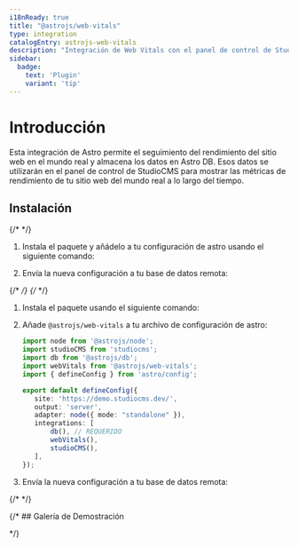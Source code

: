 ```yaml
---
i18nReady: true
title: "@astrojs/web-vitals"
type: integration
catalogEntry: astrojs-web-vitals
description: "Integración de Web Vitals con el panel de control de StudioCMS"
sidebar:
  badge: 
    text: 'Plugin'
    variant: 'tip'
---
```



# Introducción

Esta integración de Astro permite el seguimiento del rendimiento del sitio web en el mundo real y almacena los datos en Astro DB. Esos datos se utilizarán en el panel de control de StudioCMS para mostrar las métricas de rendimiento de tu sitio web del mundo real a lo largo del tiempo.

## Instalación
<Tabs syncKey='install-method'>
  <TabItem label="Método Astro" icon='astro'>
{/* <Steps> */}

1. Instala el paquete y añádelo a tu configuración de astro usando el siguiente comando:

   <PackageManagers type="exec" pkg="astro" args="add @astrojs/web-vitals" />

2. Envía la nueva configuración a tu base de datos remota:

   <PackageManagers type="exec" pkg="astro" args="db push" />

{/* </Steps> */}
  </TabItem>
  <TabItem label="Método Manual" icon='seti:powershell'>
{/* <Steps> */}

1. Instala el paquete usando el siguiente comando:

   <PackageManagers pkg="@astrojs/web-vitals" />

2. Añade `@astrojs/web-vitals` a tu archivo de configuración de astro:

   ```ts twoslash title="astro.config.mjs" {12} ins={4, 13}
   import node from '@astrojs/node';
   import studioCMS from 'studiocms';
   import db from '@astrojs/db';
   import webVitals from '@astrojs/web-vitals';
   import { defineConfig } from 'astro/config';

   export default defineConfig({
      site: 'https://demo.studiocms.dev/',
      output: 'server',
      adapter: node({ mode: "standalone" }),
      integrations: [
          db(), // REQUERIDO 
          webVitals(), 
          studioCMS(),
      ],
   });
   ```

   <PackageManagers pkg="@astrojs/web-vitals" />

3. Envía la nueva configuración a tu base de datos remota:

   <PackageManagers type="exec" pkg="astro" args="db push" />

{/* </Steps> */}
</TabItem>
</Tabs>


{/* ## Galería de Demostración

<Gallery galleryImages={webVitalsImages} /> */}

